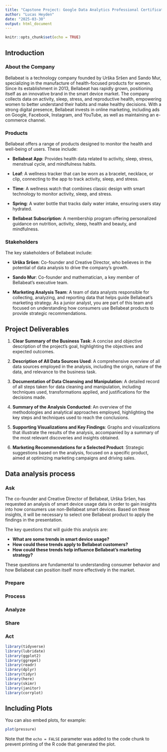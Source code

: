 ```yaml
---
title: "Capstone Project: Google Data Analytics Professional Certificate"
author: "Lucas Heyden"
date: "2025-03-30"
output: html_document
---
```


```r
knitr::opts_chunk$set(echo = TRUE)
```

## Introduction
### About the Company

Bellabeat is a technology company founded by Urška Sršen and Sando Mur, specializing in the manufacture of health-focused products for women. Since its establishment in 2013, Bellabeat has rapidly grown, positioning itself as an innovative brand in the smart device market. The company collects data on activity, sleep, stress, and reproductive health, empowering women to better understand their habits and make healthy decisions. With a strong digital presence, Bellabeat invests in online marketing, including ads on Google, Facebook, Instagram, and YouTube, as well as maintaining an e-commerce channel.

  

### Products

Bellabeat offers a range of products designed to monitor the health and well-being of users. These include:

- **Bellabeat App**: Provides health data related to activity, sleep, stress, menstrual cycle, and mindfulness habits.

- **Leaf**: A wellness tracker that can be worn as a bracelet, necklace, or clip, connecting to the app to track activity, sleep, and stress.

- **Time**: A wellness watch that combines classic design with smart technology to monitor activity, sleep, and stress.

- **Spring**: A water bottle that tracks daily water intake, ensuring users stay hydrated.

- **Bellabeat Subscription**: A membership program offering personalized guidance on nutrition, activity, sleep, health and beauty, and mindfulness.

  

### Stakeholders

The key stakeholders of Bellabeat include:

- **Urška Sršen**: Co-founder and Creative Director, who believes in the potential of data analysis to drive the company's growth.

- **Sando Mur**: Co-founder and mathematician, a key member of Bellabeat's executive team.

- **Marketing Analysis Team**: A team of data analysts responsible for collecting, analyzing, and reporting data that helps guide Bellabeat's marketing strategy. As a junior analyst, you are part of this team and focused on understanding how consumers use Bellabeat products to provide strategic recommendations.

## Project Deliverables

1. **Clear Summary of the Business Task**: A concise and objective description of the project’s goal, highlighting the objectives and expected outcomes.

2. **Description of All Data Sources Used**: A comprehensive overview of all data sources employed in the analysis, including the origin, nature of the data, and relevance to the business task.

3. **Documentation of Data Cleansing and Manipulation**: A detailed record of all steps taken for data cleaning and manipulation, including techniques used, transformations applied, and justifications for the decisions made.

4. **Summary of the Analysis Conducted**: An overview of the methodologies and analytical approaches employed, highlighting the key steps and techniques used to reach the conclusions.

5. **Supporting Visualizations and Key Findings**: Graphs and visualizations that illustrate the results of the analysis, accompanied by a summary of the most relevant discoveries and insights obtained.

6. **Marketing Recommendations for a Selected Product**: Strategic suggestions based on the analysis, focused on a specific product, aimed at optimizing marketing campaigns and driving sales.


## Data analysis process

### Ask

The co-founder and Creative Director of Bellabeat, Urška Sršen, has requested an analysis of smart device usage data in order to gain insights into how consumers use non-Bellabeat smart devices. Based on these insights, it will be necessary to select one Bellabeat product to apply the findings in the presentation.

The key questions that will guide this analysis are:

- **What are some trends in smart device usage?**
- **How could these trends apply to Bellabeat customers?**
- **How could these trends help influence Bellabeat's marketing strategy?**

These questions are fundamental to understanding consumer behavior and how Bellabeat can position itself more effectively in the market.


### Prepare 



### Process 
### Analyze 
### Share 
### Act 


```r
library(tidyverse)
library(lubridate)
library(ggplot2)
library(ggrepel)
library(readr)
library(dplyr)
library(tidyr)
library(here)
library(skimr)
library(janitor)
library(corrplot)
```

## Including Plots

You can also embed plots, for example:

```r
plot(pressure)
```

Note that the `echo = FALSE` parameter was added to the code chunk to prevent printing of the R code that generated the plot.
